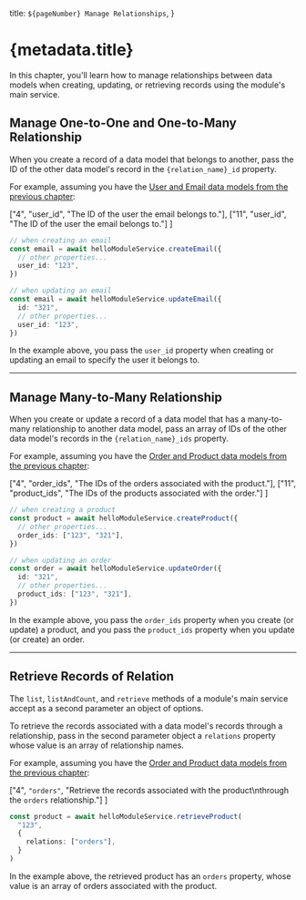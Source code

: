 
  title: `${pageNumber} Manage Relationships`,
}

# {metadata.title} <BetaBadge tooltipText="Data model relationships are in active development and may change." text="Beta" />

In this chapter, you'll learn how to manage relationships between data models when creating, updating, or retrieving records using the module's main service.

## Manage One-to-One and One-to-Many Relationship

When you create a record of a data model that belongs to another, pass the ID of the other data model's record in the `{relation_name}_id` property.

For example, assuming you have the [User and Email data models from the previous chapter](../relationships/page.mdx#one-to-one-relationship):

  ["4", "user_id", "The ID of the user the email belongs to."],
  ["11", "user_id", "The ID of the user the email belongs to."]
]

```ts highlights={belongsHighlights}
// when creating an email
const email = await helloModuleService.createEmail({
  // other properties...
  user_id: "123",
})

// when updating an email
const email = await helloModuleService.updateEmail({
  id: "321",
  // other properties...
  user_id: "123",
})
```

In the example above, you pass the `user_id` property when creating or updating an email to specify the user it belongs to.

---

## Manage Many-to-Many Relationship

When you create or update a record of a data model that has a many-to-many relationship to another data model, pass an array of IDs of the other data model's records in the `{relation_name}_ids` property.

For example, assuming you have the [Order and Product data models from the previous chapter](../relationships/page.mdx#many-to-many-relationship):

  ["4", "order_ids", "The IDs of the orders associated with the product."],
  ["11", "product_ids", "The IDs of the products associated with the order."]
]

```ts highlights={manyHighlights}
// when creating a product
const product = await helloModuleService.createProduct({
  // other properties...
  order_ids: ["123", "321"],
})

// when updating an order
const order = await helloModuleService.updateOrder({
  id: "321",
  // other properties...
  product_ids: ["123", "321"],
})
```

In the example above, you pass the `order_ids` property when you create (or update) a product, and you pass the `product_ids` property when you update (or create) an order.

---

## Retrieve Records of Relation

The `list`, `listAndCount`, and `retrieve` methods of a module's main service accept as a second parameter an object of options.

To retrieve the records associated with a data model's records through a relationship, pass in the second parameter object a `relations` property whose value is an array of relationship names.

For example, assuming you have the [Order and Product data models from the previous chapter](../relationships/page.mdx#many-to-many-relationship):

  ["4", `"orders"`, "Retrieve the records associated with the product\nthrough the `orders` relationship."]
]

```ts highlights={retrieveHighlights}
const product = await helloModuleService.retrieveProduct(
  "123",
  {
    relations: ["orders"],
  }
)
```

In the example above, the retrieved product has an `orders` property, whose value is an array of orders associated with the product.
